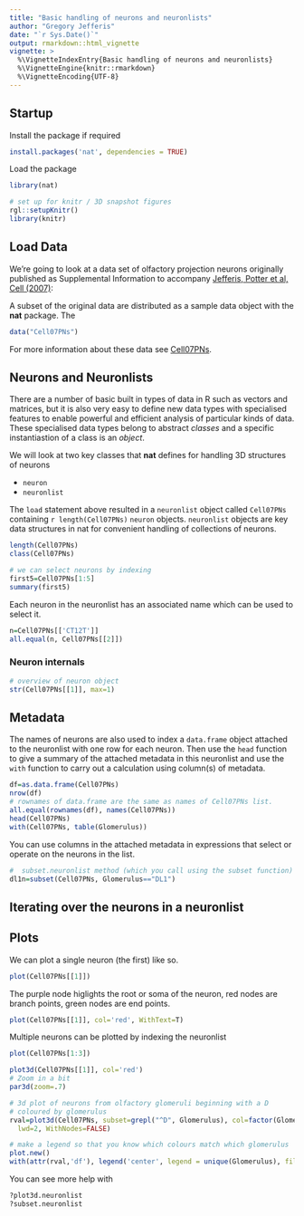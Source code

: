 ```yaml
---
title: "Basic handling of neurons and neuronlists"
author: "Gregory Jefferis"
date: "`r Sys.Date()`"
output: rmarkdown::html_vignette
vignette: >
  %\VignetteIndexEntry{Basic handling of neurons and neuronlists}
  %\VignetteEngine{knitr::rmarkdown}
  %\VignetteEncoding{UTF-8}
---
```


## Startup
Install the package if required
```r
install.packages('nat', dependencies = TRUE)
```

Load the package
```r
library(nat)
```

```r
# set up for knitr / 3D snapshot figures
rgl::setupKnitr()
library(knitr)
```

## Load Data
We're going to look at a data set of olfactory projection neurons originally 
published as Supplemental Information to accompany 
[Jefferis, Potter et al, Cell (2007)](http://dx.doi.org/10.1016/j.cell.2007.01.040):

A subset of the original data are distributed as a sample data object with the
**nat** package. The 

```r
data("Cell07PNs")
```

For more information about these data see [Cell07PNs](http://jefferis.github.io/nat/reference/Cell07PNs.html).


## Neurons and Neuronlists
There are a number of basic built in types of data in R such as vectors and matrices, 
but it is also very easy to define new data types with specialised features to 
enable powerful and efficient analysis of particular kinds of data. These specialised
data types belong to abstract *classes* and a specific instantiastion of a class is an *object*.

We will look at two key classes that **nat** defines for handling 3D structures of neurons

* `neuron`
* `neuronlist`

The `load` statement above resulted in a `neuronlist` object called `Cell07PNs` 
containing `r length(Cell07PNs)` `neuron` objects. `neuronlist` objects are key 
data structures in nat for convenient handling of collections of neurons.
```r
length(Cell07PNs)
class(Cell07PNs)

# we can select neurons by indexing 
first5=Cell07PNs[1:5]
summary(first5)
```

Each neuron in the neuronlist has an associated name which can be used to select
it.
```r
n=Cell07PNs[['CT12T']]
all.equal(n, Cell07PNs[[2]])
```
### Neuron internals

```r
# overview of neuron object
str(Cell07PNs[[1]], max=1)

```

## Metadata
The names of neurons are also used to index a `data.frame` object attached to the
neuronlist with one row for each neuron.
Then use the `head` function to give a summary of the attached metadata in this
neuronlist and use the `with` function to carry out a calculation using column(s)
of metadata.
```r
df=as.data.frame(Cell07PNs)
nrow(df)
# rownames of data.frame are the same as names of Cell07PNs list.
all.equal(rownames(df), names(Cell07PNs))
head(Cell07PNs)
with(Cell07PNs, table(Glomerulus))
```

You can use columns in the attached metadata in expressions that select or 
operate on the neurons in the list.

```r
#  subset.neuronlist method (which you call using the subset function)
dl1n=subset(Cell07PNs, Glomerulus=="DL1")

```

## Iterating over the neurons in a neuronlist



## Plots
We can plot a single neuron (the first) like so.

```r
plot(Cell07PNs[[1]])
```

The purple node higlights the root or soma of the neuron, red nodes are branch
points, green nodes are end points.

```r
plot(Cell07PNs[[1]], col='red', WithText=T)
```
Multiple neurons can be plotted by indexing the neuronlist

```r
plot(Cell07PNs[1:3])
```


```r
plot3d(Cell07PNs[[1]], col='red')
# Zoom in a bit
par3d(zoom=.7)
```


```r
# 3d plot of neurons from olfactory glomeruli beginning with a D
# coloured by glomerulus
rval=plot3d(Cell07PNs, subset=grepl("^D", Glomerulus), col=factor(Glomerulus),
  lwd=2, WithNodes=FALSE)
```

```r
# make a legend so that you know which colours match which glomerulus
plot.new()
with(attr(rval,'df'), legend('center', legend = unique(Glomerulus), fill=unique(col)))
```

You can see more help with

```r
?plot3d.neuronlist
?subset.neuronlist
```
